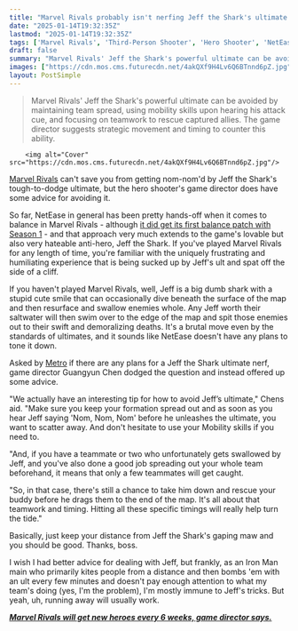 ```yaml
---
title: "Marvel Rivals probably isn't nerfing Jeff the Shark's ultimate any time soon, but the game's director does have an 'interesting tip' for avoiding it"
date: "2025-01-14T19:32:35Z"
lastmod: "2025-01-14T19:32:35Z"
tags: ['Marvel Rivals', 'Third-Person Shooter', 'Hero Shooter', 'NetEase', 'Live Service Game']
draft: false
summary: "Marvel Rivals' Jeff the Shark's powerful ultimate can be avoided by maintaining team spread, using mobility skills upon hearing his attack cue, and focusing on teamwork to rescue captured allies.  The game director suggests strategic movement and timing to counter this ability."
images: ["https://cdn.mos.cms.futurecdn.net/4akQXf9H4Lv6Q6BTnnd6pZ.jpg"]
layout: PostSimple
---
```

> Marvel Rivals' Jeff the Shark's powerful ultimate can be avoided by maintaining team spread, using mobility skills upon hearing his attack cue, and focusing on teamwork to rescue captured allies.  The game director suggests strategic movement and timing to counter this ability.


        <img alt="Cover" src="https://cdn.mos.cms.futurecdn.net/4akQXf9H4Lv6Q6BTnnd6pZ.jpg"/>
        
[Marvel Rivals](https://www.gamesradar.com/games/third-person-shooter/marvel-rivals-guide/) can't save you from getting nom-nom'd by Jeff the Shark's tough-to-dodge ultimate, but the hero shooter's game director does have some advice for avoiding it.

So far, NetEase in general has been pretty hands-off when it comes to balance in Marvel Rivals - although [it did get its first balance patch with Season 1](https://www.gamesradar.com/games/third-person-shooter/marvel-rivals-season-1-has-double-the-playable-content-of-a-regular-season-and-adds-maps-heroes-balance-changes-and-more/) - and that approach very much extends to the game's lovable but also very hateable anti-hero, Jeff the Shark. If you've played Marvel Rivals for any length of time, you're familiar with the uniquely frustrating and humiliating experience that is being sucked up by Jeff's ult and spat off the side of a cliff.

If you haven't played Marvel Rivals, well, Jeff is a big dumb shark with a stupid cute smile that can occasionally dive beneath the surface of the map and then resurface and swallow enemies whole. Any Jeff worth their saltwater will then swim over to the edge of the map and spit those enemies out to their swift and demoralizing deaths. It's a brutal move even by the standards of ultimates, and it sounds like NetEase doesn't have any plans to tone it down.

Asked by [Metro](https://metro.co.uk/2025/01/14/marvel-rivals-interview-make-a-hit-live-service-game-22352641/) if there are any plans for a Jeff the Shark ultimate nerf, game director Guangyun Chen dodged the question and instead offered up some advice.

"We actually have an interesting tip for how to avoid Jeff’s ultimate," Chens aid. "Make sure you keep your formation spread out and as soon as you hear Jeff saying 'Nom, Nom, Nom' before he unleashes the ultimate, you want to scatter away. And don't hesitate to use your Mobility skills if you need to.

"And, if you have a teammate or two who unfortunately gets swallowed by Jeff, and you've also done a good job spreading out your whole team beforehand, it means that only a few teammates will get caught.

"So, in that case, there's still a chance to take him down and rescue your buddy before he drags them to the end of the map. It's all about that teamwork and timing. Hitting all these specific timings will really help turn the tide."

Basically, just keep your distance from Jeff the Shark's gaping maw and you should be good. Thanks, boss.

I wish I had better advice for dealing with Jeff, but frankly, as an Iron Man main who primarily kites people from a distance and then bombs 'em with an ult every few minutes and doesn't pay enough attention to what my team's doing (yes, I'm the problem), I'm mostly immune to Jeff's tricks. But yeah, uh, running away will usually work.

**[<em>Marvel Rivals will get new heroes every 6 weeks, game director says.</em>](https://www.gamesradar.com/games/third-person-shooter/marvel-rivals-will-get-new-heroes-every-6-weeks-game-director-says/)**
        